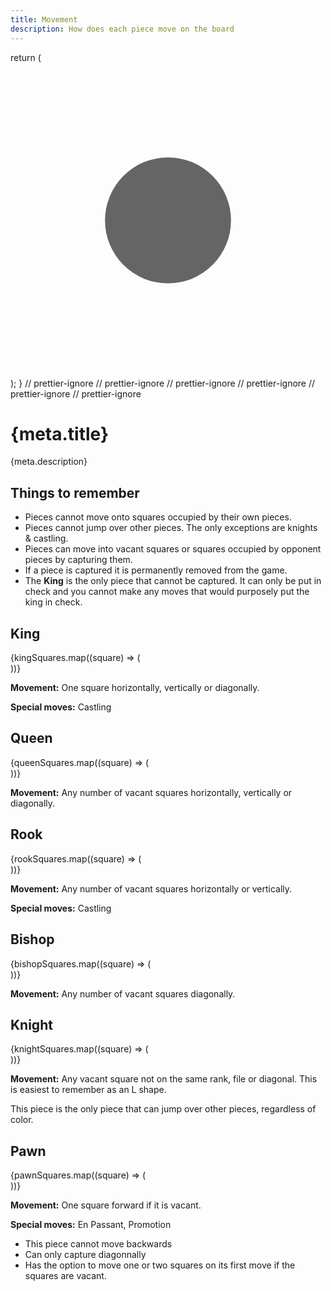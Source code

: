 ```yaml
---
title: Movement
description: How does each piece move on the board
---
```


  return (
    <svg viewBox="0 0 10 10">
      <ellipse cx="5" cy="5" rx="2" ry="2" opacity="0.6" />
    </svg>
  );
}
// prettier-ignore
// prettier-ignore
// prettier-ignore
// prettier-ignore
// prettier-ignore
// prettier-ignore

# {meta.title}

<p className="lead">{meta.description}</p>

## Things to remember

- Pieces cannot move onto squares occupied by their own pieces.
- Pieces cannot jump over other pieces. The only exceptions are <Link href="/docs/rules/movement#knight">knights</Link> & <Link href="/docs/rules/special-moves#castling">castling</Link>.
- Pieces can move into vacant squares or squares occupied by opponent pieces by capturing them.
- If a piece is captured it is permanently removed from the game.
- The **King** is the only piece that cannot be captured. It can only be put in check and you cannot make any moves that would purposely put the king in check.

<section className="max-w-sm mx-auto">

## King

<Chessboard fen="8/8/8/8/3K4/8/8/8 w - - 0 1">
  {kingSquares.map((square) => (
    <div key={square} slot={square}>
      <Marker />
    </div>
  ))}
</Chessboard>

**Movement:** One square horizontally, vertically or diagonally.

**Special moves:** <Link href="/docs/rules/special-moves#castling">Castling</Link>

</section>

<section className="max-w-sm mx-auto">

## Queen

<Chessboard fen="8/8/8/8/3Q4/8/8/8 w - - 0 1">
  {queenSquares.map((square) => (
    <div key={square} slot={square}>
      <Marker />
    </div>
  ))}
</Chessboard>

**Movement:** Any number of vacant squares horizontally, vertically or diagonally.

</section>

<section className="max-w-sm mx-auto">

## Rook

<Chessboard fen="8/8/8/8/3R4/8/8/8 w - - 0 1">
  {rookSquares.map((square) => (
    <div key={square} slot={square}>
      <Marker />
    </div>
  ))}
</Chessboard>

**Movement:** Any number of vacant squares horizontally or vertically.

**Special moves:** <Link href="/docs/rules/special-moves#castling">Castling</Link>

</section>

<section className="max-w-sm mx-auto">

## Bishop

<Chessboard fen="8/8/8/8/3B4/8/8/8 w - - 0 1">
  {bishopSquares.map((square) => (
    <div key={square} slot={square}>
      <Marker />
    </div>
  ))}
</Chessboard>

**Movement:** Any number of vacant squares diagonally.

</section>

<section className="max-w-sm mx-auto">

## Knight

<Chessboard fen="8/8/8/8/3N4/8/8/8 w - - 0 1">
  {knightSquares.map((square) => (
    <div key={square} slot={square}>
      <Marker />
    </div>
  ))}
</Chessboard>

**Movement:** Any vacant square not on the same rank, file or diagonal. This is easiest to remember as an L shape.

<Callout title="Note:">

This piece is the only piece that can jump over other pieces, regardless of color.

</Callout>

</section>

<section className="max-w-sm mx-auto">

## Pawn

<Chessboard fen="8/8/8/8/8/8/3PP3/8 w - - 0 1">
  {pawnSquares.map((square) => (
    <div key={square} slot={square}>
      <Marker />
    </div>
  ))}
</Chessboard>

**Movement:** One square forward if it is vacant.

**Special moves:** <Link href="/docs/rules/special-moves#en-passant">En Passant</Link>, <Link href="/docs/rules/special-moves#promotion">Promotion</Link>

<Callout title="Note:">

- This piece cannot move backwards
- Can only capture diagonnally
- Has the option to move one or two squares on its first move if the squares are vacant.

</Callout>

</section>
